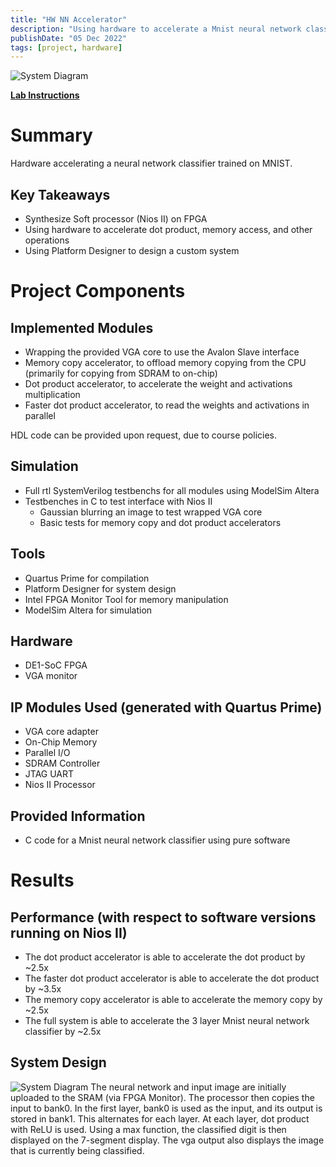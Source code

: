```yaml
---
title: "HW NN Accelerator"
description: "Using hardware to accelerate a Mnist neural network classifier"
publishDate: "05 Dec 2022"
tags: [project, hardware]
---
```


![System Diagram](../static-images/mnist-hardware-accelerator-1.png)

[**Lab Instructions**](https://github.com/WorldofKerry/CPEN-311-Lab4)

# Summary

Hardware accelerating a neural network classifier trained on MNIST.

## Key Takeaways

- Synthesize Soft processor (Nios II) on FPGA
- Using hardware to accelerate dot product, memory access, and other operations
- Using Platform Designer to design a custom system

# Project Components

## Implemented Modules

- Wrapping the provided VGA core to use the Avalon Slave interface
- Memory copy accelerator, to offload memory copying from the CPU (primarily for copying from SDRAM to on-chip)
- Dot product accelerator, to accelerate the weight and activations multiplication
- Faster dot product accelerator, to read the weights and activations in parallel

HDL code can be provided upon request, due to course policies.

## Simulation

- Full rtl SystemVerilog testbenchs for all modules using ModelSim Altera
- Testbenches in C to test interface with Nios II
  - Gaussian blurring an image to test wrapped VGA core
  - Basic tests for memory copy and dot product accelerators

## Tools

- Quartus Prime for compilation
- Platform Designer for system design
- Intel FPGA Monitor Tool for memory manipulation
- ModelSim Altera for simulation

## Hardware

- DE1-SoC FPGA
- VGA monitor

## IP Modules Used (generated with Quartus Prime)

- VGA core adapter
- On-Chip Memory
- Parallel I/O
- SDRAM Controller
- JTAG UART
- Nios II Processor

## Provided Information

- C code for a Mnist neural network classifier using pure software

# Results

## Performance (with respect to software versions running on Nios II)

- The dot product accelerator is able to accelerate the dot product by ~2.5x
- The faster dot product accelerator is able to accelerate the dot product by ~3.5x
- The memory copy accelerator is able to accelerate the memory copy by ~2.5x
- The full system is able to accelerate the 3 layer Mnist neural network classifier by ~2.5x

## System Design

![System Diagram](../static-images/mnist-hardware-accelerator-1.png)
The neural network and input image are initially uploaded to the SRAM (via FPGA Monitor). The processor then copies the input to bank0. In the first layer, bank0 is used as the input, and its output is stored in bank1. This alternates for each layer. At each layer, dot product with ReLU is used. Using a max function, the classified digit is then displayed on the 7-segment display. The vga output also displays the image that is currently being classified.

